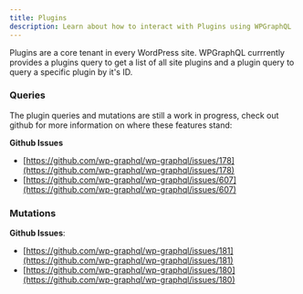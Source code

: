 ```yaml
---
title: Plugins
description: Learn about how to interact with Plugins using WPGraphQL
---
```



Plugins are a core tenant in every WordPress site. WPGraphQL currrently provides a plugins query to get a list of all site plugins and a plugin query to query a specific plugin by it's ID.

### Queries

<GraphiQL
  query="{
  plugins {
    nodes {
      id
      authorUri
      pluginUri
      description
      version
      author
    }
  }
}"
/>

<GraphiQL
  query="{
  plugin(id: 1) {
    id
    authorUri
    pluginUri
    description
    version
    author
  }
}"
/>

The plugin queries and mutations are still a work in progress, check out github for more information on where these features stand:

**Github Issues**

- [https://github.com/wp-graphql/wp-graphql/issues/178](https://github.com/wp-graphql/wp-graphql/issues/178)
- [https://github.com/wp-graphql/wp-graphql/issues/607](https://github.com/wp-graphql/wp-graphql/issues/607)

### Mutations

**Github Issues**:

- [https://github.com/wp-graphql/wp-graphql/issues/181](https://github.com/wp-graphql/wp-graphql/issues/181)
- [https://github.com/wp-graphql/wp-graphql/issues/180](https://github.com/wp-graphql/wp-graphql/issues/180)
